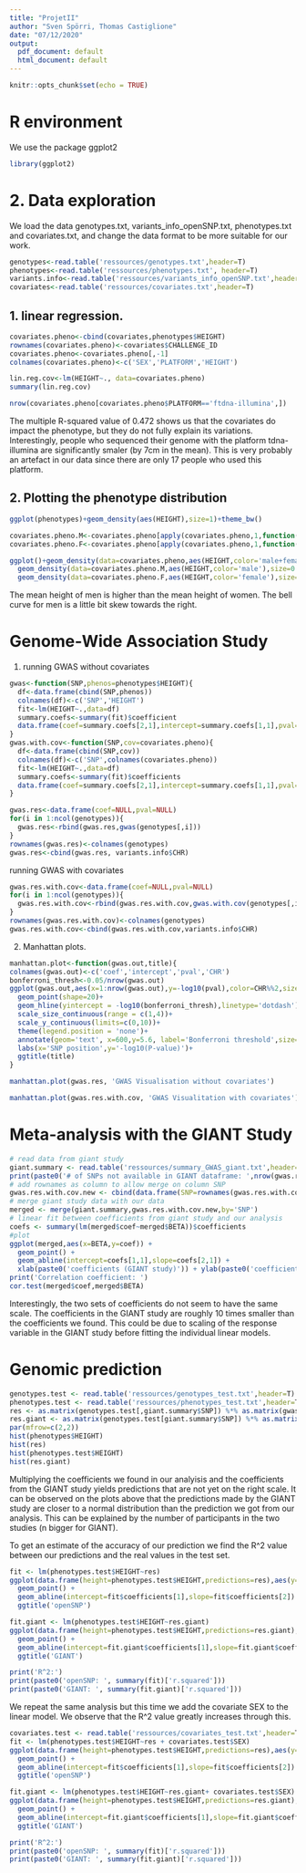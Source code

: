 ```yaml
---
title: "ProjetII"
author: "Sven Spörri, Thomas Castiglione"
date: "07/12/2020"
output:
  pdf_document: default
  html_document: default
---
```


```r
knitr::opts_chunk$set(echo = TRUE)
```

# R environment

We use the package ggplot2

```r
library(ggplot2)
```

# 2. Data exploration

We load the data genotypes.txt, variants_info_openSNP.txt, phenotypes.txt and covariates.txt, and change the data format to be more suitable for our work.

```r
genotypes<-read.table('ressources/genotypes.txt',header=T)
phenotypes<-read.table('ressources/phenotypes.txt', header=T)
variants.info<-read.table('ressources/variants_info_openSNP.txt',header=T)
covariates<-read.table('ressources/covariates.txt',header=T)

```

## 1. linear regression.
```r
covariates.pheno<-cbind(covariates,phenotypes$HEIGHT)
rownames(covariates.pheno)<-covariates$CHALLENGE_ID
covariates.pheno<-covariates.pheno[,-1]
colnames(covariates.pheno)<-c('SEX','PLATFORM','HEIGHT')

lin.reg.cov<-lm(HEIGHT~., data=covariates.pheno)
summary(lin.reg.cov)

nrow(covariates.pheno[covariates.pheno$PLATFORM=='ftdna-illumina',])
```
The multiple R-squared value of 0.472 shows us that the covariates do impact the phenotype, but they do not fully explain its variations. Interestingly, people who sequenced their genome with the platform tdna-illumina are significantly smaler (by 7cm in the mean). This is very probably an artefact in our data since there are only 17 people who used this platform.


## 2. Plotting the phenotype distribution
```r
ggplot(phenotypes)+geom_density(aes(HEIGHT),size=1)+theme_bw()
```
```r
covariates.pheno.M<-covariates.pheno[apply(covariates.pheno,1,function(x) x[1]=='M'),]
covariates.pheno.F<-covariates.pheno[apply(covariates.pheno,1,function(x) x[1]=='F'),]

ggplot()+geom_density(data=covariates.pheno,aes(HEIGHT,color='male+female'),size=1.1)+
  geom_density(data=covariates.pheno.M,aes(HEIGHT,color='male'),size=0.8)+
  geom_density(data=covariates.pheno.F,aes(HEIGHT,color='female'),size=0.8)+ theme_bw()

```
The mean height of men is higher than the mean height of women. The bell curve for men is a little bit skew towards the right. 

# Genome-Wide Association Study

1.
running GWAS without covariates
```r
gwas<-function(SNP,phenos=phenotypes$HEIGHT){
  df<-data.frame(cbind(SNP,phenos))
  colnames(df)<-c('SNP','HEIGHT')
  fit<-lm(HEIGHT~.,data=df)
  summary.coefs<-summary(fit)$coefficient
  data.frame(coef=summary.coefs[2,1],intercept=summary.coefs[1,1],pval=summary.coefs[2,4])
}
gwas.with.cov<-function(SNP,cov=covariates.pheno){
  df<-data.frame(cbind(SNP,cov))
  colnames(df)<-c('SNP',colnames(covariates.pheno))
  fit<-lm(HEIGHT~.,data=df)
  summary.coefs<-summary(fit)$coefficients
  data.frame(coef=summary.coefs[2,1],intercept=summary.coefs[1,1],pval=summary.coefs[2,4])
}
```


```r
gwas.res<-data.frame(coef=NULL,pval=NULL)
for(i in 1:ncol(genotypes)){
  gwas.res<-rbind(gwas.res,gwas(genotypes[,i]))
}
rownames(gwas.res)<-colnames(genotypes)
gwas.res<-cbind(gwas.res, variants.info$CHR)
```

running GWAS with covariates
```r
gwas.res.with.cov<-data.frame(coef=NULL,pval=NULL)
for(i in 1:ncol(genotypes)){
  gwas.res.with.cov<-rbind(gwas.res.with.cov,gwas.with.cov(genotypes[,i]))
}
rownames(gwas.res.with.cov)<-colnames(genotypes)
gwas.res.with.cov<-cbind(gwas.res.with.cov,variants.info$CHR)
```

2.
Manhattan plots.
```r
manhattan.plot<-function(gwas.out,title){
colnames(gwas.out)<-c('coef','intercept','pval','CHR')
bonferroni_thresh<-0.05/nrow(gwas.out)
ggplot(gwas.out,aes(x=1:nrow(gwas.out),y=-log10(pval),color=CHR%%2,size=-log10(pval)))+
  geom_point(shape=20)+
  geom_hline(yintercept = -log10(bonferroni_thresh),linetype='dotdash')+
  scale_size_continuous(range = c(1,4))+
  scale_y_continuous(limits=c(0,10))+
  theme(legend.position = 'none')+
  annotate(geom='text', x=600,y=5.6, label='Bonferroni threshold',size=3.5)+
  labs(x='SNP position',y='-log10(P-value)')+
  ggtitle(title)
}
```

```r
manhattan.plot(gwas.res, 'GWAS Visualisation without covariates')
```


```r
manhattan.plot(gwas.res.with.cov, 'GWAS Visualitation with covariates')
```

#  Meta-analysis with the GIANT Study


```r
# read data from giant study
giant.summary <- read.table('ressources/summary_GWAS_giant.txt',header=T)
print(paste0('# of SNPs not available in GIANT dataframe: ',nrow(gwas.res.with.cov) - nrow(giant.summary)))
# add rownames as column to allow merge on column SNP
gwas.res.with.cov.new <- cbind(data.frame(SNP=rownames(gwas.res.with.cov)),gwas.res.with.cov)
# merge giant study data with our data
merged <- merge(giant.summary,gwas.res.with.cov.new,by='SNP')
# linear fit between coefficients from giant study and our analysis
coefs <- summary(lm(merged$coef~merged$BETA))$coefficients
#plot
ggplot(merged,aes(x=BETA,y=coef)) +
  geom_point() +
  geom_abline(intercept=coefs[1,1],slope=coefs[2,1]) +
  xlab(paste0('coefficients (GIANT study)')) + ylab(paste0('coefficients (our analysis)'))
print('Correlation coefficient: ')
cor.test(merged$coef,merged$BETA)
```

Interestingly, the two sets of coefficients do not seem to have the same scale. The coefficients in the GIANT study are roughly 10 times smaller than the coefficients we found. This could be due to scaling of the response variable in the GIANT study before fitting the individual linear models.


# Genomic prediction

```r
genotypes.test <- read.table('ressources/genotypes_test.txt',header=T)
phenotypes.test <- read.table('ressources/phenotypes_test.txt',header=T)
res <- as.matrix(genotypes.test[,giant.summary$SNP]) %*% as.matrix(gwas.res.with.cov[giant.summary$SNP,]$coef)
res.giant <- as.matrix(genotypes.test[giant.summary$SNP]) %*% as.matrix(giant.summary$BETA)
par(mfrow=c(2,2))
hist(phenotypes$HEIGHT)
hist(res)
hist(phenotypes.test$HEIGHT)
hist(res.giant)
```

Multiplying the coefficients we found in our analyisis and the coefficients from the GIANT study yields predictions that are not yet on the right scale. It can be observed on the plots above that the predictions made by the GIANT study are closer to a normal distribution than the prediction we got from our analysis. This can be explained by the number of participants in the two studies (n bigger for GIANT).

To get an estimate of the accuracy of our prediction we find the R^2 value between our predictions and the real values in the test set.

```r
fit <- lm(phenotypes.test$HEIGHT~res)
ggplot(data.frame(height=phenotypes.test$HEIGHT,predictions=res),aes(y=height,x=predictions)) +
  geom_point() +
  geom_abline(intercept=fit$coefficients[1],slope=fit$coefficients[2]) +
  ggtitle('openSNP')

fit.giant <- lm(phenotypes.test$HEIGHT~res.giant)
ggplot(data.frame(height=phenotypes.test$HEIGHT,predictions=res.giant),aes(y=height,x=predictions)) +
  geom_point() +
  geom_abline(intercept=fit.giant$coefficients[1],slope=fit.giant$coefficients[2]) +
  ggtitle('GIANT')

print('R^2:')
print(paste0('openSNP: ', summary(fit)['r.squared']))
print(paste0('GIANT: ', summary(fit.giant)['r.squared']))
```

We repeat the same analysis but this time we add the covariate SEX to the linear model. We observe that the R^2 value greatly increases through this.


```r
covariates.test <- read.table('ressources/covariates_test.txt',header=T)
fit <- lm(phenotypes.test$HEIGHT~res + covariates.test$SEX)
ggplot(data.frame(height=phenotypes.test$HEIGHT,predictions=res),aes(y=height,x=predictions)) +
  geom_point() +
  geom_abline(intercept=fit$coefficients[1],slope=fit$coefficients[2]) +
  ggtitle('openSNP')

fit.giant <- lm(phenotypes.test$HEIGHT~res.giant+ covariates.test$SEX)
ggplot(data.frame(height=phenotypes.test$HEIGHT,predictions=res.giant),aes(y=height,x=predictions)) +
  geom_point() +
  geom_abline(intercept=fit.giant$coefficients[1],slope=fit.giant$coefficients[2]) +
  ggtitle('GIANT')

print('R^2:')
print(paste0('openSNP: ', summary(fit)['r.squared']))
print(paste0('GIANT: ', summary(fit.giant)['r.squared']))
```

